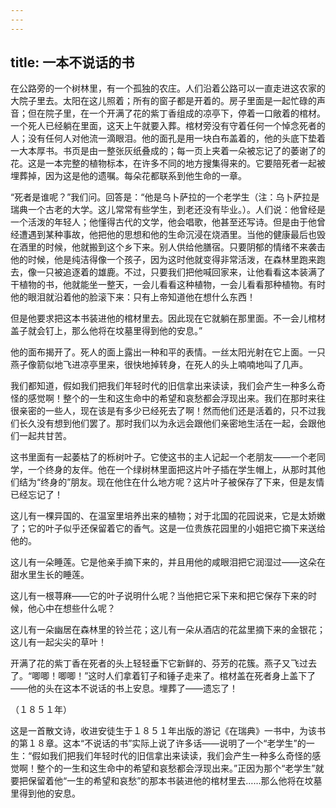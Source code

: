 ```yaml
---
---
---
```

title: 一本不说话的书
---




在公路旁的一个树林里，有一个孤独的农庄。人们沿着公路可以一直走进这农家的大院子里去。太阳在这儿照着；所有的窗子都是开着的。房子里面是一起忙碌的声音；但在院子里，在一个开满了花的紫丁香组成的凉亭下，停着一口敞着的棺材。一个死人已经躺在里面，这天上午就要入葬。棺材旁没有守着任何一个悼念死者的人；没有任何人对他流一滴眼泪。他的面孔是用一块白布盖着的，他的头底下垫着一大本厚书。书页是由一整张灰纸叠成的；每一页上夹着一朵被忘记了的萎谢了的花。这是一本完整的植物标本，在许多不同的地方搜集得来的。它要陪死者一起被埋葬掉，因为这是他的遗嘱。每朵花都联系到他生命的一章。

“死者是谁呢？”我们问。回答是：“他是乌卜萨拉的一个老学生（注：乌卜萨拉是瑞典一个古老的大学。这儿常常有些学生，到老还没有毕业。）。人们说：他曾经是一个活泼的年轻人；他懂得古代的文学，他会唱歌，他甚至还写诗。但是由于他曾经遭遇到某种事故，他把他的思想和他的生命沉浸在烧酒里。当他的健康最后也毁在酒里的时候，他就搬到这个乡下来。别人供给他膳宿。只要阴郁的情绪不来袭击他的时候，他是纯洁得像一个孩子，因为这时他就变得非常活泼，在森林里跑来跑去，像一只被追逐着的雄鹿。不过，只要我们把他喊回家来，让他看看这本装满了干植物的书，他就能坐一整天，一会儿看看这种植物，一会儿看看那种植物。有时他的眼泪就沿着他的脸滚下来：只有上帝知道他在想什么东西！

但是他要求把这本书装进他的棺材里去。因此现在它就躺在那里面。不一会儿棺材盖子就会钉上，那么他将在坟墓里得到他的安息。”

他的面布揭开了。死人的面上露出一种和平的表情。一丝太阳光射在它上面。一只燕子像箭似地飞进凉亭里来，很快地掉转身，在死人的头上喃喃地叫了几声。

我们都知道，假如我们把我们年轻时代的旧信拿出来读读，我们会产生一种多么奇怪的感觉啊！整个的一生和这生命中的希望和哀愁都会浮现出来。我们在那时来往很亲密的一些人，现在该是有多少已经死去了啊！然而他们还是活着的，只不过我们长久没有想到他们罢了。那时我们以为永远会跟他们亲密地生活在一起，会跟他们一起共甘苦。

这书里面有一起萎枯了的栎树叶子。它使这书的主人记起一个老朋友——一个老同学，一个终身的友伴。他在一个绿树林里面把这片叶子插在学生帽上，从那时其他们结为“终身的”朋友。现在他住在什么地方呢？这片叶子被保存了下来，但是友情已经忘记了！

这儿有一棵异国的、在温室里培养出来的植物；对于北国的花园说来，它是太娇嫩了；它的叶子似乎还保留着它的香气。这是一位贵族花园里的小姐把它摘下来送给他的。

这儿有一朵睡莲。它是他亲手摘下来的，并且用他的咸眼泪把它润湿过——这朵在甜水里生长的睡莲。

这儿有一根荨麻——它的叶子说明什么呢？当他把它采下来和把它保存下来的时候，他心中在想些什么呢？

这儿有一朵幽居在森林里的铃兰花；这儿有一朵从酒店的花盆里摘下来的金银花；这儿有一起尖尖的草叶！

开满了花的紫丁香在死者的头上轻轻垂下它新鲜的、芬芳的花簇。燕子又飞过去了。“唧唧！唧唧！”这时人们拿着钉子和锤子走来了。棺材盖在死者身上盖下了——他的头在这本不说话的书上安息。埋葬了——遗忘了！

（１８５１年）

这是一首散文诗，收进安徒生于１８５１年出版的游记《在瑞典》一书中，为该书的第１８章。这本“不说话的书”实际上说了许多话——说明了一个“老学生”的一生：“假如我们把我们年轻时代的旧信拿出来读读，我们会产生一种多么奇怪的感觉啊！整个的一生和这生命中的希望和哀愁都会浮现出来。”正因为那个“老学生”就要把保留着他“一生的希望和哀愁”的那本书装进他的棺材里去……那么他将在坟墓里得到他的安息。